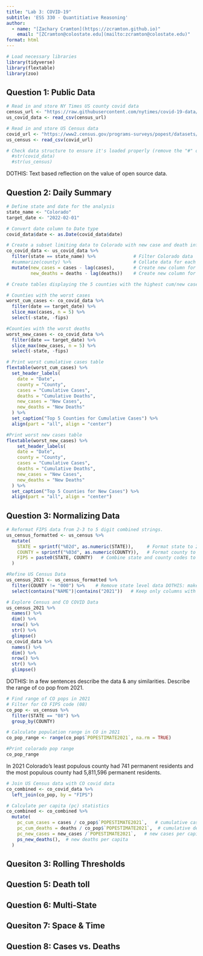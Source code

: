 ```yaml
---
title: "Lab 3: COVID-19"
subtitle: 'ESS 330 - Quantitiative Reasoning'
author:
  - name: "[Zachary Cramton](https://zcramton.github.io)"
    email: "[ZCramton@colostate.edu](mailto:zcramton@colostate.edu)"
format: html
---
```


```r
# Load necessary libraries
library(tidyverse)
library(flextable)
library(zoo)
```

## Question 1: Public Data

```r
# Read in and store NY Times US county covid data
census_url <- "https://raw.githubusercontent.com/nytimes/covid-19-data/master/us-counties.csv"
us_covid_data <- read_csv(census_url)

# Read in and store US Census data
covid_url <- "https://www2.census.gov/programs-surveys/popest/datasets/2020-2023/counties/totals/co-est2023-alldata.csv"
us_census <- read_csv(covid_url)

# Check data structure to ensure it's loaded properly (remove the "#" on the line below to see output)
  #str(covid_data)
  #str(us_census)
```

DOTHIS: Text based reflection on the value of open source data.

## Question 2: Daily Summary
```r
# Define state and date for the analysis
state_name <- "Colorado"
target_date <- "2022-02-01"

# Convert date column to Date type
covid_data$date <- as.Date(covid_data$date)

# Create a subset limiting data to Colorado with new case and death information.
co_covid_data <- us_covid_data %>% 
  filter(state == state_name) %>%              # Filter Colorado data
  #summarize(county) %>%                       # Collate data for each county
  mutate(new_cases = cases - lag(cases),       # Create new column for new cases
         new_deaths = deaths - lag(deaths))    # Create new column for new deaths

# Create tables displaying the 5 counties with the highest cum/new cases.

# Counties with the worst cases
worst_cum_cases <- co_covid_data %>%
  filter(date == target_date) %>% 
  slice_max(cases, n = 5) %>% 
  select(-state, -fips)

#Counties with the worst deaths
worst_new_cases <- co_covid_data %>%
  filter(date == target_date) %>% 
  slice_max(new_cases, n = 5) %>% 
  select(-state, -fips)

# Print worst cumulative cases table
flextable(worst_cum_cases) %>%
  set_header_labels(
    date = "Date",
    county = "County",
    cases = "Cumulative Cases",
    deaths = "Cumulative Deaths",
    new_cases = "New Cases",
    new_deaths = "New Deaths"
  ) %>% 
  set_caption("Top 5 Counties for Cumulative Cases") %>% 
  align(part = "all", align = "center")

#Print worst new cases table
flextable(worst_new_cases) %>% 
    set_header_labels(
    date = "Date",
    county = "County",
    cases = "Cumulative Cases",
    deaths = "Cumulative Deaths",
    new_cases = "New Cases",
    new_deaths = "New Deaths"
  ) %>% 
  set_caption("Top 5 Counties for New Cases") %>% 
  align(part = "all", align = "center")
```
## Question 3: Normalizing Data
```r
# Reformat FIPS data from 2-3 to 5 digit combined strings.
us_census_formatted <- us_census %>% 
  mutate(
    STATE = sprintf("%02d", as.numeric(STATE)),     # Format state to 2 digits
    COUNTY = sprintf("%03d", as.numeric(COUNTY)),   # Format county to 3 digits
    FIPS = paste0(STATE, COUNTY)   # Combine state and county codes to get full 5 digit FIPS code. #DOTHIS: Fix mutate so FIPS shows in the tibbles
  )

#Refine US Census Data
us_census_2021 <- us_census_formatted %>% 
  filter(COUNTY != "000") %>%    # Remove state level data DOTHIS: make sure "000" for CO is being removed
  select(contains("NAME")|contains("2021"))   # Keep only columns with "NAME" or "2021"
```

```r
# Explore Census and CO COVID Data
us_census_2021 %>% 
  names() %>% 
  dim() %>% 
  nrow() %>% 
  str() %>% 
  glimpse() 
co_covid_data %>% 
  names() %>% 
  dim() %>% 
  nrow() %>% 
  str() %>% 
  glimpse()
```
DOTHIS: In a few sentences describe the data & any similarities. Describe the range of co pop from 2021.

```r
# Find range of CO pops in 2021
# Filter for CO FIPS code (08)
co_pop <- us_census %>% 
  filter(STATE == "08") %>% 
  group_by(COUNTY)

# Calculate population range in CO in 2021
co_pop_range <- range(co_pop$`POPESTIMATE2021`, na.rm = TRUE)

#Print colorado pop range
co_pop_range
```
In 2021 Colorado's least populous county had 741 permanent residents and the most populous county had 5,811,596 permanent residents.
```r
# Join US Census data with CO covid data
co_combined <- co_covid_data %>% 
  left_join(co_pop, by = "FIPS") 

# Calculate per capita (pc) statistics
co_combined <- co_combined %>% 
  mutate(
    pc_cum_cases = cases / co_pop$`POPESTIMATE2021`,   # cumulative cases per capita
    pc_cum_deaths = deaths / co_pop$`POPESTIMATE2021`,  # cumulative deaths per capita
    pc_new_cases = new_cases /`POPESTIMATE2021`,   # new cases per capita
    ps_new_deaths(),  # new deaths per capita
  )
```

## Quesiton 3: Rolling Thresholds


## Question 5: Death toll


## Question 6: Multi-State


## Quesiton 7: Space & Time


## Question 8: Cases vs. Deaths